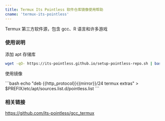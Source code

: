 ```yaml
---
title: Termux Its Pointless 软件仓库镜像使用帮助
cname: 'termux-its-pointless'
---
```


Termux 第三方软件源，包含 gcc、R 语言和许多游戏

### 使用说明

添加 apt 存储库

```bash
wget -qO- https://its-pointless.github.io/setup-pointless-repo.sh | bash
```

使用镜像

<CodeBlock>
```bash
echo "deb {{http_protocol}}{{mirror}}/24 termux extras" > $PREFIX/etc/apt/sources.list.d/pointless.list
```
</CodeBlock>

### 相关链接

https://github.com/its-pointless/gcc_termux

